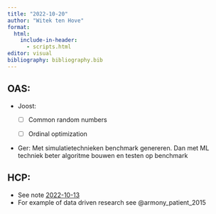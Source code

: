 ```yaml
---
title: "2022-10-20"
author: "Witek ten Hove"
format:
  html:
    include-in-header:
      - scripts.html
editor: visual
bibliography: bibliography.bib
---
```


## OAS:

-   Joost:

    -   [ ] Common random numbers

    -   [ ] Ordinal optimization

-   Ger: Met simulatietechnieken benchmark genereren. Dan met ML techniek beter algoritme bouwen en testen op benchmark

## HCP:

-   See note [2022-10-13](https://witusj.github.io/research/notes/2022-10-13.html)
-   For example of data driven research see @armony_patient_2015
